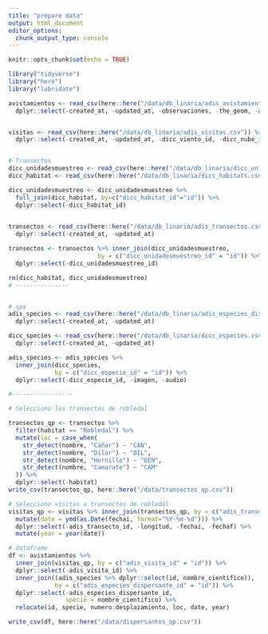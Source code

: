 ```yaml
---
title: "prepare data"
output: html_document
editor_options: 
  chunk_output_type: console
---
```


```r
knitr::opts_chunk$set(echo = TRUE)
```

```r
library("tidyverse")
library("here")
library("lubridate")
```


```r
avistamientos <- read_csv(here::here("/data/db_linaria/adis_avistamientos.csv")) %>% 
  dplyr::select(-created_at, -updated_at, -observaciones, -the_geom, -accuracy)


visitas <- read_csv(here::here("/data/db_linaria/adis_visitas.csv")) %>% 
  dplyr::select(-created_at, -updated_at, -dicc_viento_id, -dicc_nube_id, -niebla)


# Transectos 
dicc_unidadesmuestreo <- read_csv(here::here("/data/db_linaria/dicc_unidadesmuestreos.csv")) 
dicc_habitat <- read_csv(here::here("/data/db_linaria/dicc_habitats.csv"))

dicc_unidadesmuestreo <- dicc_unidadesmuestreo %>% 
  full_join(dicc_habitat, by=c("dicc_habitat_id"="id")) %>% 
  dplyr::select(-dicc_habitat_id)
  

transectos <- read_csv(here::here("/data/db_linaria/adis_transectos.csv")) %>% 
  dplyr::select(-created_at, -updated_at)

transectos <- transectos %>% inner_join(dicc_unidadesmuestreo, 
                         by = c("dicc_unidadesmuestreo_id" = "id")) %>% 
  dplyr::select(-dicc_unidadesmuestreo_id)

rm(dicc_habitat, dicc_unidadesmuestreo)
# ---------------


# sps 
adis_species <- read_csv(here::here("/data/db_linaria/adis_especies_dispersantes.csv")) %>% 
  dplyr::select(-created_at, -updated_at) 

dicc_species <- read_csv(here::here("/data/db_linaria/dicc_especies.csv")) %>% 
  dplyr::select(-created_at, -updated_at)

adis_species <- adis_species %>% 
  inner_join(dicc_species, 
             by = c("dicc_especie_id" = "id")) %>% 
  dplyr::select(-dicc_especie_id, -imagen, -audio)

#-----------------

# Selecciono los transectos de robledal 

transectos_qp <- transectos %>% 
  filter(habitat == "Robledal") %>% 
  mutate(loc = case_when(
    str_detect(nombre, "Cáñar") ~ "CAN", 
    str_detect(nombre, "Dílar") ~ "DIL",
    str_detect(nombre, "Hornillo") ~ "GEN",
    str_detect(nombre, "Camarate") ~ "CAM"
  )) %>% 
  dplyr::select(-habitat)
write_csv(transectos_qp, here::here("/data/transectos_qp.csv"))

# Selecciono visitas a transectos de robledal 
visitas_qp <- visitas %>% inner_join(transectos_qp, by = c("adis_transecto_id" = "id")) %>% 
  mutate(date = ymd(as.Date(fechai, format="%Y-%m-%d"))) %>% 
  dplyr::select(-adis_transecto_id, -longitud, -fechai, -fechaf) %>% 
  mutate(year = year(date))

# dataframe 
df <- avistamientos %>% 
  inner_join(visitas_qp, by = c("adis_visita_id" = "id")) %>% 
  dplyr::select(-adis_visita_id) %>% 
  inner_join((adis_species %>% dplyr::select(id, nombre_cientifico)), 
             by = c("adis_especies_dispersante_id" = "id")) %>% 
  dplyr::select(-adis_especies_dispersante_id, 
                specie = nombre_cientifico) %>% 
  relocate(id, specie, numero:desplazamiento, loc, date, year)

write_csv(df, here::here("/data/dispersantes_qp.csv"))
```



